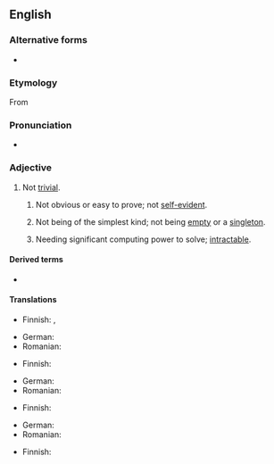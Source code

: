 {{also|non-trivial}}

==English==

===Alternative forms===
* {{l|en|non-trivial}}

===Etymology===
From {{prefix|en|non|trivial}}

===Pronunciation===
* {{a|UK}} {{IPA|en|/ˌnɒnˈtɹɪ.vi.əl/}}

===Adjective===
{{wikipedia}}
{{en-adj}}

# Not [[trivial]].
## {{lb|en|mathematics}} Not obvious or easy to prove; not [[self-evident]].
## {{lb|en|mathematics}} Not being of the simplest kind; not being [[empty]] or a [[singleton]].
##: {{uxi|en|'''nontrivial''' [[subgroup]]|t=a subgroup '''with more than one element'''}}
## {{lb|en|computing}} Needing significant computing power to solve; [[intractable]].

====Derived terms====
* {{l|en|nontrivially}}

====Translations====
{{trans-top|not trivial}}
* Finnish: {{t+|fi|vaikea}}, {{t+|fi|hankala}}
{{trans-mid}}
* German: {{t+|de|nichttrivial}}
* Romanian: {{t|ro|netrivial}}
{{trans-bottom}}

{{trans-top|mathematics: not obvious or easy to prove}}
* Finnish: {{t|fi|ei-triviaali}}
{{trans-mid}}
* German: {{t+|de|nichttrivial}}
* Romanian: {{t|ro|netrivial}}
{{trans-bottom}}

{{trans-top|mathematics: not of the simplest kind}}
* Finnish: {{t|fi|epätriviaali}}
{{trans-mid}}
* German: {{t+|de|nichttrivial}}
* Romanian: {{t|ro|netrivial}}
{{trans-bottom}}

{{trans-top-also|computing: needing significant computing power to solve|intractable}}
* Finnish: {{t|fi|epätriviaali}}
{{trans-mid}}
{{trans-bottom}}
